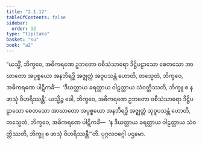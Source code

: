 ```yaml
---
title: "2.1.12"
tableOfContents: false
sidebar:
  order: 12
type: "tipitaka"
basket: "su"
book: "a2"
---
```



<DynamicBreadcrumb />

<Division number="64" book="a2" e="ch" v="15" p="78">

<Paragraph number="142" book="a2">
“ယသ္မိံ, ဘိက္ခဝေ, အဓိကရဏေ ဥဘတော ဝစီသံသာရော ဒိဋ္ဌိပဠာသော စေတသော အာဃာတော အပ္ပစ္စယော အနဘိရဒ္ဓိ အဇ္ဈတ္တံ အဝူပသန္တံ ဟောတိ, တသ္မေတံ, ဘိက္ခဝေ, အဓိကရဏေ ပါဋိကင်္ခံ—  ‘ဒီဃတ္တာယ ခရတ္တာယ ဝါဠတ္တာယ သံဝတ္တိဿတိ, ဘိက္ခူ စ န ဖာသုံ ဝိဟရိဿန္တိ’.
</Paragraph>

<Paragraph number="143" book="a2">
ယသ္မိဉ္စ ခေါ, ဘိက္ခဝေ, အဓိကရဏေ ဥဘတော ဝစီသံသာရော ဒိဋ္ဌိပဠာသော စေတသော အာဃာတော အပ္ပစ္စယော အနဘိရဒ္ဓိ အဇ္ဈတ္တံ သုဝူပသန္တံ ဟောတိ, တသ္မေတံ, ဘိက္ခဝေ, အဓိကရဏေ ပါဋိကင်္ခံ—  ‘န ဒီဃတ္တာယ ခရတ္တာယ ဝါဠတ္တာယ သံဝတ္တိဿတိ, ဘိက္ခူ စ ဖာသုံ ဝိဟရိဿန္တီ’”တိ.

</Paragraph>
</Division>

<Paragraph number="144" type="center" book="a2">
ပုဂ္ဂလဝဂ္ဂေါ ပဌမော.
</Paragraph>